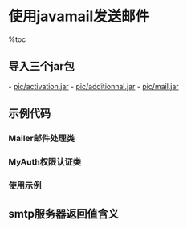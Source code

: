 = 使用javamail发送邮件 =

%toc

== 导入三个jar包 ==
- [[pic/activation.jar]]
- [[pic/additionnal.jar]]
- [[pic/mail.jar]]

== 示例代码 ==
=== Mailer邮件处理类 ===
{{{class="brush:java"
public class Mailer {
	private Properties mProperties;
	private String mHost = "";
	private String mUser = "";
	private String mPassword = "";
	private MyAuth mAuth;
	private String mFrom = "";
	private ArrayList<String> mTo = null;
	private String mSubject = "";
	private String mTextContent = "";
	private ArrayList<String> mAttachments;

	public Mailer() {
		mProperties = new Properties();
	}

    // 设置属性
	public void setProperties(String host, String port, boolean auth) {
		mHost = host;

		mProperties.put("mail.smtp.host", host);
		mProperties.put("mail.smtp.port", port);
		mProperties.put("mail.smtp.auth", auth ? "true" : "false");

        // 使用SSL加密
		if (host.equals("smtp.gmail.com")) {
			mProperties.put("mail.smtp.starttls.enable", "true");
			mProperties.setProperty("mail.transprot.protocol", "smtps");
		}
	}

    // 设置用户名和密码
	public void setUserPassword(String user, String password) {
		mUser = user;
		mPassword = password;
		mAuth = new MyAuth(user, password);
	}

	public void setForm(String from) {
		mFrom = from;
	}

	public void setTo(ArrayList<String> to) {
		mTo = to;
	}

	public void setSubject(String subject) {
		mSubject = subject;
	}

	public void setTextContent(String content) {
		mTextContent = content;
	}

	public void setAttachments(List<String> attachments) {
		mAttachments = (ArrayList<String>) attachments;
	}

    // 创建随机数
	private String createRandomStr() {
		char[] randomChar = new char[8];
		for (int i = 0; i < 8; i++) {
			randomChar[i] = (char) (Math.random() * 26 + 'a');
		}
		String replaceStr = new String(randomChar);
		return replaceStr;
	}

    // 发送邮件
	public boolean sendMail() {
	    // 通过属性和用户名密码获取一个会话
		Session sendMailSession = Session
				.getDefaultInstance(mProperties, mAuth);
				
		try {
		    // 创建一个邮件消息
			Message mailMessage = new MimeMessage(sendMailSession);
			// 添加发件人
			Address from = new InternetAddress(mFrom);
			mailMessage.setFrom(from);

            // 添加收件人列表
			if (mTo != null) {
				Address[] tos = new InternetAddress[mTo.size()];

				for (int i = 0; i < tos.length; i++) {
					tos[i] = new InternetAddress(mTo.get(i));
				}

                // 添加收件人
				mailMessage.setRecipients(Message.RecipientType.TO, tos);
				// 添加抄送人
				mailMessage.setRecipients(Message.RecipientType.CC, tos);
				// 添加密送人
				mailMessage.setRecipients(Message.RecipientType.BCC, tos);
			}

            // 添加主题
			mailMessage.setSubject(mSubject);
			// 添加发送日期
			mailMessage.setSentDate(new Date());
			// 添加纯文本内容
			// mailMessage.setText(mTextContent);

            // 创建html格式邮件的容器
			MimeMultipart main = new MimeMultipart();
			BodyPart bp = new MimeBodyPart();
			// 添加文本信息
			String htmlContent = "<meta http-equiv=Content-Type content=text/html; charset=UTF-8>"
					+ mTextContent + "<br><br>";

			if (mAttachments != null) {
				ArrayList<String> randomList = new ArrayList<String>();
				// 将本地附件的图片链接替换为随机数
				for (int i = 0; i < mAttachments.size(); i++) {
					String random = createRandomStr();
					htmlContent += "<img src=" + "cid:" + random + " />";
					randomList.add(random);
				}

			    // 添加带图片的正文内容
				bp.setContent(htmlContent, "text/html;charset=UTF-8");
				main.addBodyPart(bp);

                // 添加附件
				for (int i = 0; i < mAttachments.size(); i++) {
					File file = new File(mAttachments.get(i));
					BodyPart body = new MimeBodyPart();
					DataSource data = new FileDataSource(file);
					body.setDataHandler(new DataHandler(data));
					body.setFileName(file.getName());

					String contentId = "<" + randomList.get(i) + ">";
					body.setHeader("Content-ID", contentId);
					main.addBodyPart(body);
				}
			}

            // 将内容加入到邮件消息
			mailMessage.setContent(main);
			mailMessage.saveChanges();

            // gmail使用SSL连接
			if (mHost.equals("smtp.gmail.com")) {
				Transport transport;
				transport = sendMailSession.getTransport("smtps");
				transport.connect(mHost, mUser, mPassword);
				transport.sendMessage(mailMessage,
						mailMessage.getAllRecipients());
				transport.close();
			} else {
				Transport.send(mailMessage);
			}

			return true;
		} catch (MessagingException ex) {
			Log.d(TAG, "SendMail" + ex);
		}
		return false;
	}
}
}}}

=== MyAuth权限认证类 ===
{{{class="brush:java"
public class MyAuth extends Authenticator {
	String userName = "";
	String password = "";

	public MyAuth(String username, String password) {
		this.userName = username;
		this.password = password;
	}

	protected PasswordAuthentication getPasswordAuthentication() {
		return new PasswordAuthentication(userName, password);
	}
}
}}}

=== 使用示例 ===
{{{class="brush:java"
Mailer mail = new Mailer();
mail.setProperties(mMailInfo.strSmtp, String.valueOf(mMailInfo.nSmtpPort), true);
mail.setUserPassword(mMailInfo.strSendUserName, mMailInfo.strSendPassword);
mail.setForm(mMailInfo.strSendEmailAddr);
mail.setSubject(mMailInfo.strSubject);
mail.setTextContent(mMailInfo.strTextContent);
mail.setAttachments(mMailInfo.listAttachments);
mail.setTo(mMailInfo.strRecvEmailAddr);
boolean rtn = mail.sendMail();
}}}

== smtp服务器返回值含义 ==
{{{class="brush:java"
private void SMTPCodeAdd()
{
    ErrCodeHT.Add("500","邮箱地址错误");
    ErrCodeHT.Add("501","参数格式错误");
    ErrCodeHT.Add("502","命令不可实现");
    ErrCodeHT.Add("503","服务器需要SMTP验证");
    ErrCodeHT.Add("504","命令参数不可实现");
    ErrCodeHT.Add("421","服务未就绪，关闭传输信道");
    ErrCodeHT.Add("450","要求的邮件操作未完成，邮箱不可用（例如，邮箱忙）");
    ErrCodeHT.Add("550","要求的邮件操作未完成，邮箱不可用（例如，邮箱未找到，或不可访问）");
    ErrCodeHT.Add("451","放弃要求的操作；处理过程中出错");
    ErrCodeHT.Add("551","用户非本地，请尝试<forward-path>");
    ErrCodeHT.Add("452","系统存储不足，要求的操作未执行");
    ErrCodeHT.Add("552","过量的存储分配，要求的操作未执行");
    ErrCodeHT.Add("553","邮箱名不可用，要求的操作未执行（例如邮箱格式错误）");
    ErrCodeHT.Add("432","需要一个密码转换");
    ErrCodeHT.Add("534","认证机制过于简单");
    ErrCodeHT.Add("538","当前请求的认证机制需要加密");
    ErrCodeHT.Add("454","临时认证失败");
    ErrCodeHT.Add("530","需要认证");

    RightCodeHT.Add("220","服务就绪");
    RightCodeHT.Add("250","要求的邮件操作完成");
    RightCodeHT.Add("251","用户非本地，将转发向<forward-path>");
    RightCodeHT.Add("354","开始邮件输入，以<CRLF>.<CRLF>结束");
    RightCodeHT.Add("221","服务关闭传输信道");
    RightCodeHT.Add("334","服务器响应验证Base64字符串");
    RightCodeHT.Add("235","验证成功");
}
}}}
